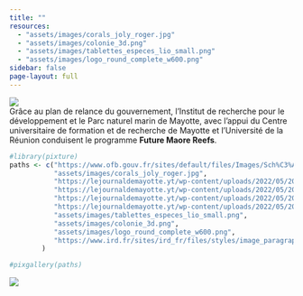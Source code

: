 ```yaml
---
title: ""
resources:
  - "assets/images/corals_joly_roger.jpg"
  - "assets/images/colonie_3d.png"
  - "assets/images/tablettes_especes_lio_small.png"
  - "assets/images/logo_round_complete_w600.png"
sidebar: false
page-layout: full
---
```


![](assets/images/logo_squared_complete_w600.png){.img-center} <br/> Grâce au plan de relance du gouvernement, l'Institut de recherche pour le développement et le Parc naturel marin de Mayotte, avec l'appui du Centre universitaire de formation et de recherche de Mayotte et l'Université de la Réunion conduisent le programme **Future Maore Reefs**.

```r
#library(pixture)
paths <- c("https://www.ofb.gouv.fr/sites/default/files/Images/Sch%C3%A9mas%20-%20Dessins%20-%20Tableaux/reconstitution-recif-corallien-francois-guilhaumon-isabel-urbina-barreto.jpg",
           "assets/images/corals_joly_roger.jpg",
           "https://lejournaldemayotte.yt/wp-content/uploads/2022/05/20220519_100927-1320x743.jpg",
           "https://lejournaldemayotte.yt/wp-content/uploads/2022/05/20220519_102326-1320x743.jpg",
           "https://lejournaldemayotte.yt/wp-content/uploads/2022/05/20220519_111445-1320x743.jpg",
           "https://lejournaldemayotte.yt/wp-content/uploads/2022/05/20220519_111212-1320x743.jpg",
           "assets/images/tablettes_especes_lio_small.png",
           "assets/images/colonie_3d.png",
           "assets/images/logo_round_complete_w600.png",
           "https://www.ird.fr/sites/ird_fr/files/styles/image_paragraph_fullwidth/public/2022-06/20220610_101920.jpg"
        )

#pixgallery(paths)

```

![](assets/images/logos_partenaires.jpeg){.img-center}

